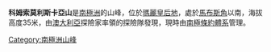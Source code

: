 {{coord|66|33|S|93|1|E|source:GNIS|display=title}}

'''科姆索莫利斯卡亞山'''是[[南極洲|南極洲]]的山峰，位於[[瑪麗皇后地|瑪麗皇后地]]，處於[[馬布斯角|馬布斯角]]以南，海拔高度35米，由[[澳大利亞|澳大利亞]]探險家率領的探險隊發現，現時由[[南極條約體系|南極條約體系]]管理。

{{Antarctica-geo-stub}}
[[Category:南極洲山峰|Category:南極洲山峰]]